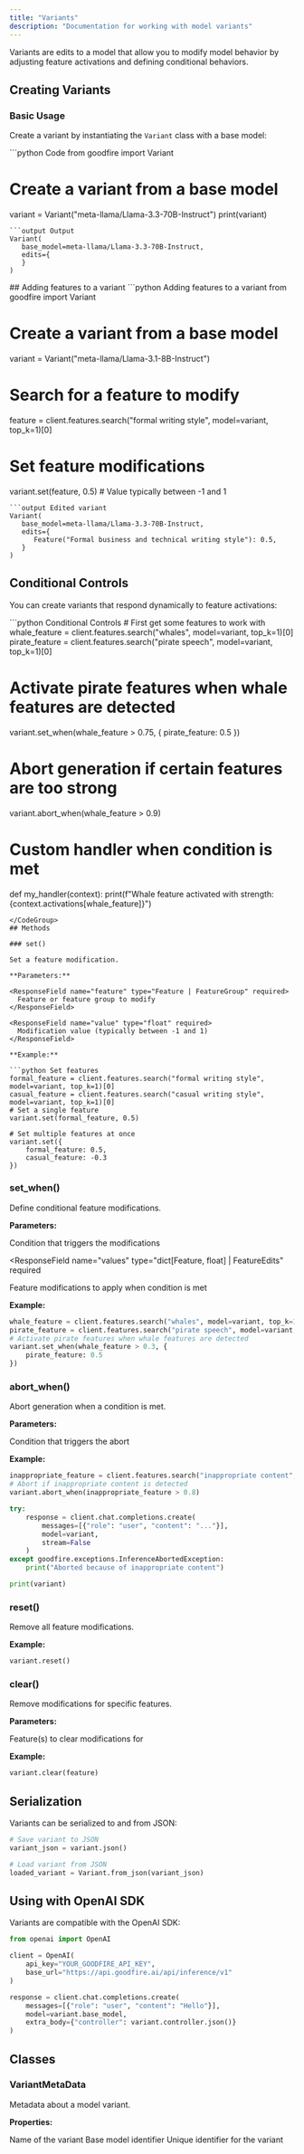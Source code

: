 ```yaml
---
title: "Variants"
description: "Documentation for working with model variants"
---
```


Variants are edits to a model that allow you to modify model behavior by adjusting feature activations and defining conditional behaviors.

## Creating Variants

### Basic Usage

Create a variant by instantiating the `Variant` class with a base model:

<CodeGroup name="Basic Usage">
```python Code
from goodfire import Variant

# Create a variant from a base model
variant = Variant("meta-llama/Llama-3.3-70B-Instruct")
print(variant)
```
```output Output
Variant(
   base_model=meta-llama/Llama-3.3-70B-Instruct,
   edits={
   }
)
```

</CodeGroup>
## Adding features to a variant

<CodeGroup name="Creating Variants">
```python Adding features to a variant
from goodfire import Variant

# Create a variant from a base model
variant = Variant("meta-llama/Llama-3.1-8B-Instruct")

# Search for a feature to modify
feature = client.features.search("formal writing style", model=variant, top_k=1)[0]

# Set feature modifications
variant.set(feature, 0.5)  # Value typically between -1 and 1
```
```output Edited variant
Variant(
   base_model=meta-llama/Llama-3.3-70B-Instruct,
   edits={
      Feature("Formal business and technical writing style"): 0.5,
   }
)
```
</CodeGroup>

## Conditional Controls

You can create variants that respond dynamically to feature activations:

<CodeGroup name="Conditional Controls">
```python Conditional Controls
# First get some features to work with
whale_feature = client.features.search("whales", model=variant, top_k=1)[0]
pirate_feature = client.features.search("pirate speech", model=variant, top_k=1)[0]

# Activate pirate features when whale features are detected
variant.set_when(whale_feature > 0.75, {
    pirate_feature: 0.5
})

# Abort generation if certain features are too strong
variant.abort_when(whale_feature > 0.9)

# Custom handler when condition is met
def my_handler(context):
    print(f"Whale feature activated with strength: {context.activations[whale_feature]}")

```
</CodeGroup>
## Methods

### set()

Set a feature modification.

**Parameters:**

<ResponseField name="feature" type="Feature | FeatureGroup" required>
  Feature or feature group to modify
</ResponseField>

<ResponseField name="value" type="float" required>
  Modification value (typically between -1 and 1)
</ResponseField>

**Example:**

```python Set features
formal_feature = client.features.search("formal writing style", model=variant, top_k=1)[0]
casual_feature = client.features.search("casual writing style", model=variant, top_k=1)[0]
# Set a single feature
variant.set(formal_feature, 0.5)

# Set multiple features at once
variant.set({
    formal_feature: 0.5,
    casual_feature: -0.3
})
```

### set_when()

Define conditional feature modifications.

**Parameters:**

<ResponseField name="condition" type="ConditionalGroup" required>
  Condition that triggers the modifications
</ResponseField>

<ResponseField
  name="values"
  type="dict[Feature, float] | FeatureEdits"
  required
>
  Feature modifications to apply when condition is met
</ResponseField>

**Example:**

```python set_when example
whale_feature = client.features.search("whales", model=variant, top_k=1)[0]
pirate_feature = client.features.search("pirate speech", model=variant, top_k=1)[0]
# Activate pirate features when whale features are detected
variant.set_when(whale_feature > 0.3, {
    pirate_feature: 0.5
})
```

### abort_when()

Abort generation when a condition is met.

**Parameters:**

<ResponseField name="condition" type="ConditionalGroup" required>
  Condition that triggers the abort
</ResponseField>

**Example:**

```python Abort example
inappropriate_feature = client.features.search("inappropriate content", model=variant, top_k=1)[0]
# Abort if inappropriate content is detected
variant.abort_when(inappropriate_feature > 0.8)

try:
    response = client.chat.completions.create(
        messages=[{"role": "user", "content": "..."}],
        model=variant,
        stream=False
    )
except goodfire.exceptions.InferenceAbortedException:
    print("Aborted because of inappropriate content")

print(variant)
```

### reset()

Remove all feature modifications.

**Example:**

```python Reset variant
variant.reset()
```

### clear()

Remove modifications for specific features.

**Parameters:**

<ResponseField name="feature" type="Feature | FeatureGroup" required>
  Feature(s) to clear modifications for
</ResponseField>

**Example:**

```python Clear particular feature
variant.clear(feature)
```

## Serialization

Variants can be serialized to and from JSON:

```python Storing and loading variants
# Save variant to JSON
variant_json = variant.json()

# Load variant from JSON
loaded_variant = Variant.from_json(variant_json)
```

## Using with OpenAI SDK

Variants are compatible with the OpenAI SDK:

```python Using with OpenAI SDK
from openai import OpenAI

client = OpenAI(
    api_key="YOUR_GOODFIRE_API_KEY",
    base_url="https://api.goodfire.ai/api/inference/v1"
)

response = client.chat.completions.create(
    messages=[{"role": "user", "content": "Hello"}],
    model=variant.base_model,
    extra_body={"controller": variant.controller.json()}
)
```

## Classes

### VariantMetaData

Metadata about a model variant.

**Properties:**

<ResponseField name="name" type="str">
  Name of the variant
</ResponseField>

<ResponseField name="base_model" type="str">
  Base model identifier
</ResponseField>

<ResponseField name="id" type="str">
  Unique identifier for the variant
</ResponseField>
